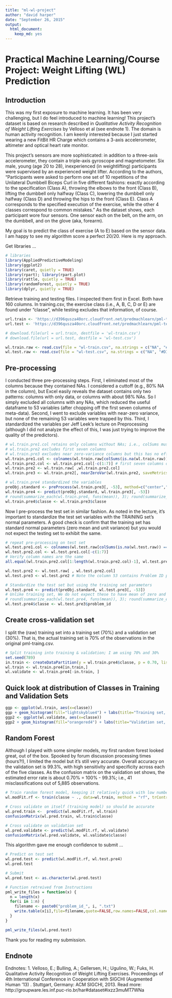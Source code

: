```yaml
---
title: "ml-wl-project"
author: "david harper"
date: "September 26, 2015"
output: 
  html_document: 
    keep_md: yes
---
```


# Practical Machine Learning/Course Project: Weight Lifting (WL) Prediction  
## Introduction
This was my first exposure to machine learning. It has been very challenging, but I do feel introduced to machine learning! This project's dataset is based on research described in _Qualitative Activity Recognition of Weight Lifting Exercises_ by Velloso et al (see endnote 1). The domain is human activity recognition. I am keenly interested because I just started wearing a new FitBit HR Charge which contains a 3-axis accelerometer, altimeter and optical heart rate monitor. 

This project's sensors are more sophisticated: in addition to a three-axis accelerometer, they contain a triple-axis gyroscope and magnetometer. Six male, young (age 20 to 28), inexperienced (in weightlifting) participants were supervised by an experienced weight lifter. According to the authors, "Participants were asked to perform one set of 10 repetitions of the Unilateral Dumbbell Biceps Curl in five different fashions: exactly according to the specification (Class A), throwing the elbows to the front (Class B), lifting the dumbbell only halfway (Class C), lowering the dumbbell only halfway (Class D) and throwing the hips to the front (Class E). Class A corresponds to the specified execution of the exercise, while the other 4 classes correspond to common mistakes." As the dataset shows, each participant wore four sensors. One sensor each on the belt, on the arm, on the dumbbell, and on the glove (aka, forearm).

My goal is to predict the class of exercise (A to E) based on the sensor data. I am happy to see my algorithm score a perfect 20/20. Here is my approach.

Get libraries ...
```r
# libraries
library(AppliedPredictiveModeling)
library(ggplot2)
library(caret, quietly = TRUE)
library(rpart); library(rpart.plot)
library(rattle, quietly = TRUE)
library(randomForest, quietly = TRUE)
library(dplyr, quietly = TRUE)
```

Retrieve training and testing files. I inspected them first in Excel. Both have 160 columns. In training.csv, the exercise class (i.e., A, B, C, D or E) are found under "classe", while testing excludes that information, of course.
```r
url.train <- 'https://d396qusza40orc.cloudfront.net/predmachlearn/pml-training.csv'
url.test <- 'https://d396qusza40orc.cloudfront.net/predmachlearn/pml-testing.csv'

# download.file(url = url.train, destfile = 'wl-train.csv')
# download.file(url = url.test, destfile = 'wl-test.csv')

wl.train.raw <- read.csv(file = "wl-train.csv", na.strings = c("NA", "#DIV/0!", ""))
wl.test.raw <- read.csv(file = "wl-test.csv", na.strings = c("NA", "#DIV/0!", ""))
```

## Pre-processing
I conducted three pre-processing steps. First, I eliminated most of the columns because they contained NAs. I considered a cuttoff (e.g., 80% NA in the column), but Excel easily reveals the dataset contains only two patterns: columns with only data, or columns with about 98% NAs. So I simply excluded all columns with any NAs, which reduced the useful dataframe to 53 variables (after chopping off the first seven columns of meta-data). Second, I went to exclude variables with near-zero variance, but none of the remaining 53 variables were trapped by this. Third, I standardized the variables per Jeff Leek's lecture on Preprocessing (although I did not analyze the effect of this, I was just trying to improve the quality of the predictors).
```r
# wl.train.pre1.col retains only columns without NAs; i.e., colSums must be zero to include column
# wl.train.pre2 excludes first seven columns
# wl.train.pre3 excludes near zero-variance columns but this has no effect (53 variables remain)
wl.train.pre1.col <- colnames(wl.train.raw[colSums(is.na(wl.train.raw)) == 0])
wl.train.pre2.col <- wl.train.pre1.col[-c(1:7)] # first seven columns of meta-data are not useful; eg, timestamp
wl.train.pre2 <- wl.train.raw[ ,wl.train.pre2.col]
wl.train.pre3 <- wl.train.pre2[, nearZeroVar(wl.train.pre2, saveMetrics=TRUE)$nzv==FALSE]

# wl.train.pre4 standardized the variables
preObj.standard <- preProcess(wl.train.pre3[, -53], method=c("center","scale"))
wl.train.pre4 <- predict(preObj.standard, wl.train.pre3[, -53])
# round(summarize_each(wl.train.pre4, funs(mean)), 3); round(summarize_each(wl.train.pre4, funs(sd)), 3)
wl.train.pre4$classe <- wl.train.pre3$classe
```

Now I pre-process the test set in similar fashion. As noted in the lecture, it's important to standardize the test set variables with the TRAINING set's normal parameters. A good check is confirm that the training set has standard normal parameters (zero mean and unit variance) but you would not expect the testing set to exhibit the same. 
```r
# repeat pre-processing on test set
wl.test.pre1.col <- colnames(wl.test.raw[colSums(is.na(wl.test.raw)) == 0])
wl.test.pre2.col <- wl.test.pre1.col[-c(1:7)]
# Verify column names are the same
all.equal(wl.train.pre2.col[1:length(wl.train.pre2.col)-1], wl.test.pre2.col[1:length(wl.test.pre2.col)-1])

wl.test.pre2 <- wl.test.raw[ , wl.test.pre2.col]
wl.test.pre3 <- wl.test.pre2 # Note the column 53 contains Problem ID placeholders: 1, 2, ...

# Standardize the test set but using the training set parameters
wl.test.pre4 <- predict(preObj.standard, wl.test.pre3[, -53])
# Unlike training set, We do not expect these to have mean of zero and standard deviation of 1.0
# round(summarize_each(wl.test.pre4, funs(mean)), 3); round(summarize_each(wl.test.pre4, funs(sd)), 3)
wl.test.pre4$classe <- wl.test.pre3$problem_id
```

## Create cross-validation set
I split the (raw) training set into a training set (70%) and a validation set (30%). That is, the actual training set is 70% of the observations in the original pml-traing.csv. 
```r
# Split training into training & validation; I am using 70% and 30%
set.seed(789)
in.train <- createDataPartition(y = wl.train.pre4$classe, p = 0.70, list=FALSE)
wl.train <- wl.train.pre4[in.train,]
wl.validate <- wl.train.pre4[-in.train, ]
```

## Quick look at distribution of Classes in Training and Validation Sets
```r
ggp <- ggplot(wl.train, aes(x=classe))
ggp + geom_histogram(fill="lightskyblue4") + labs(title="Training set, 70% of pml-training.csv")
ggp2 <- ggplot(wl.validate, aes(x=classe))
ggp2 + geom_histogram(fill="orangered4") + labs(title="Validation set, 30% of pml-training.csv")
```

## Random Forest
Although I played with some simpler models, my first random forest looked great, out of the box. Spooked by forum discussion processing times (hours?!), I limited the model but it's still very accurate. Overall accuracy on the validation set is 99.3%, with high sensitivity and specificity across each of the five classes. As the confusion matrix on the validation set shows, the estimated error rate is about 0.70% = 100% - 99.3%; i.e., 41 misclassifications out of 5,885 observations.  
```r
# Train random forest model, keeping it relatively quick with low number
wl.modFit.rf <- train(classe ~ ., data=wl.train, method = "rf", trControl = trainControl(method = "cv", number = 5, allowParallel = TRUE))

# Cross validate on itself (training model) so should be accurate
wl.pred.train <-  predict(wl.modFit.rf, wl.train)
confusionMatrix(wl.pred.train, wl.train$classe)

# Cross validate on validation set
wl.pred.validate <- predict(wl.modFit.rf, wl.validate)
confusionMatrix(wl.pred.validate, wl.validate$classe)
```

This algorithm gave me enough confidence to submit ... 
```r
# Predict on test set
wl.pred.test <- predict(wl.modFit.rf, wl.test.pre4)
wl.pred.test

# Submit
wl.pred.test <- as.character(wl.pred.test)

# Function retreived from Instructions
pml_write_files = function(x) { 
  n = length(x)
  for(i in 1:n) { 
    filename <- paste0("problem_id_", i, ".txt")
    write.table(x[i],file=filename,quote=FALSE,row.names=FALSE,col.names=FALSE)
  }
}

pml_write_files(wl.pred.test)
```

Thank you for reading my submission.

## Endnote
Endnotes: 
1. Velloso, E.; Bulling, A.; Gellersen, H.; Ugulino, W.; Fuks, H. Qualitative Activity Recognition of Weight Lifting Exercises. Proceedings of 4th International Conference in Cooperation with SIGCHI (Augmented Human '13) . Stuttgart, Germany: ACM SIGCHI, 2013. Read more: http://groupware.les.inf.puc-rio.br/har#dataset#ixzz3muMT7WNa